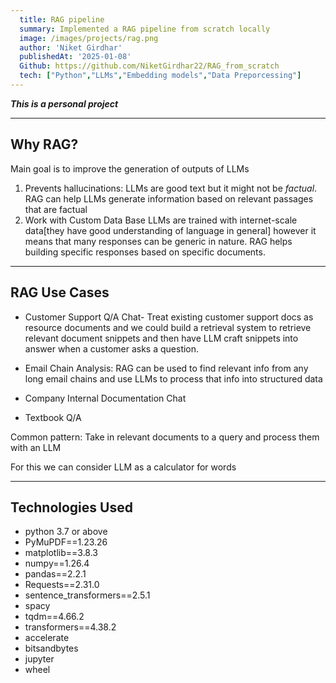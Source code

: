 ```yaml
---
  title: RAG pipeline
  summary: Implemented a RAG pipeline from scratch locally
  image: /images/projects/rag.png
  author: 'Niket Girdhar'
  publishedAt: '2025-01-08'
  Github: https://github.com/NiketGirdhar22/RAG_from_scratch
  tech: ["Python","LLMs","Embedding models","Data Preporcessing"]
---
```


***This is a personal project***

---

## Why RAG?

Main goal is to improve the generation of outputs of LLMs
1. Prevents hallucinations: LLMs are good text but it might not be *factual*. RAG can help LLMs generate information based on relevant passages that are factual
2. Work with Custom Data Base LLMs are trained with internet-scale data[they have good understanding of language in general] however it means that many responses can be generic in nature. RAG helps building specific responses based on specific documents.

---

## RAG Use Cases

* Customer Support Q/A Chat- Treat existing customer support docs as resource documents and we could build a retrieval system to retrieve relevant document snippets and then have LLM craft snippets into answer when a customer asks a question.
  
* Email Chain Analysis: RAG can be used to find relevant info from any long email chains and use LLMs to process that info into structured data

* Company Internal Documentation Chat

* Textbook Q/A


Common pattern: Take in relevant documents to a query and process them with an LLM

For this we can consider LLM as a calculator for words

---

## Technologies Used

- python 3.7 or above
- PyMuPDF==1.23.26
- matplotlib==3.8.3
- numpy==1.26.4
- pandas==2.2.1
- Requests==2.31.0
- sentence_transformers==2.5.1
- spacy
- tqdm==4.66.2
- transformers==4.38.2
- accelerate
- bitsandbytes
- jupyter
- wheel